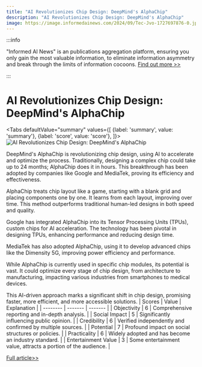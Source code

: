 ```yaml
---
title: "AI Revolutionizes Chip Design: DeepMind's AlphaChip"
description: "AI Revolutionizes Chip Design: DeepMind's AlphaChip"
image: https://image.informedainews.com/2024/09/Tec-Jvo-1727697876-0.jpg
---
```



:::info

"Informed AI News" is an publications aggregation platform, ensuring you only gain the most valuable information, to eliminate information asymmetry and break through the limits of information cocoons.  [Find out more >>](/)

:::

# AI Revolutionizes Chip Design: DeepMind's AlphaChip


<Tabs
	defaultValue="summary"
	values={[
	{label: 'summary', value: 'summary'},
	{label: 'score', value: 'score'},
]}>
<TabItem value="summary">
<img
  src="https://image.informedainews.com/2024/09/Tec-Jvo-1727697876-0.jpg"
  alt="AI Revolutionizes Chip Design: DeepMind's AlphaChip"
/>



DeepMind's AlphaChip is revolutionizing chip design, using AI to accelerate and optimize the process. Traditionally, designing a complex chip could take up to 24 months; AlphaChip does it in hours. This breakthrough has been adopted by companies like Google and MediaTek, proving its efficiency and effectiveness.

AlphaChip treats chip layout like a game, starting with a blank grid and placing components one by one. It learns from each layout, improving over time. This method outperforms traditional human-led designs in both speed and quality.

Google has integrated AlphaChip into its Tensor Processing Units (TPUs), custom chips for AI acceleration. The technology has been pivotal in designing TPUs, enhancing performance and reducing design time.

MediaTek has also adopted AlphaChip, using it to develop advanced chips like the Dimensity 5G, improving power efficiency and performance.

While AlphaChip is currently used in specific chip modules, its potential is vast. It could optimize every stage of chip design, from architecture to manufacturing, impacting various industries from smartphones to medical devices.

This AI-driven approach marks a significant shift in chip design, promising faster, more efficient, and more accessible solutions.
</TabItem>
<TabItem value="score">
	| Scores     | Value   | Explanation |
	| -------- | ------- | ------- |
	| Objectivity  | 6    | Comprehensive reporting and in-depth analysis.    |
	| Social Impact | 5     | Significantly influencing public opinion.    |
	| Credibility    | 6    | Verified independently and confirmed by multiple sources.    |
	| Potential    | 7    | Profound impact on social structures or policies.    |
	| Practicality    | 6    | Widely adopted and has become an industry standard.    |
	| Entertainment Value    | 3    | Some entertainment value, attracts a portion of the audience.    |
</TabItem>
</Tabs>

[Full article>>](https://www.mittrchina.com/news/detail/13835)
